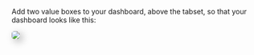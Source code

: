 Add two value boxes to your dashboard, above the tabset, so that your dashboard looks like this:

![](images/whr-dashboard-final.png){fig-align="center" style="box-shadow: 5px 5px 15px rgba(0, 0, 0, 0.3); border-radius: 5px;"}